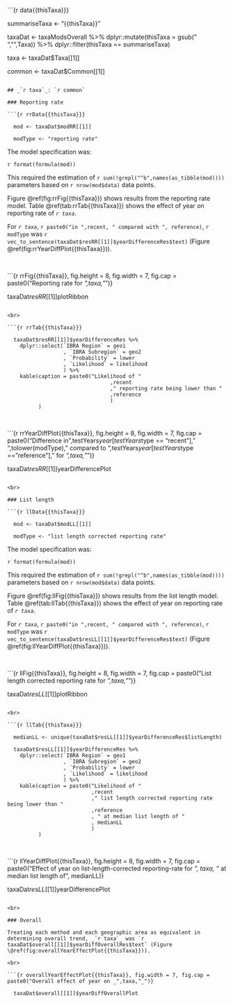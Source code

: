 ```{r data{{thisTaxa}}}

  summariseTaxa <- "{{thisTaxa}}"

  taxaDat <- taxaModsOverall %>%
    dplyr::mutate(thisTaxa = gsub(" ","",Taxa)) %>%
    dplyr::filter(thisTaxa == summariseTaxa)

  taxa <- taxaDat$Taxa[[1]]

  common <- taxaDat$Common[[1]]
  
```

## _`r taxa`_: `r common`

### Reporting rate

```{r rrData{{thisTaxa}}}

  mod <- taxaDat$modRR[[1]]

  modType <- "reporting rate"

```

The model specification was:

``r format(formula(mod))``

This required the estimation of `r sum(!grepl("^b",names(as_tibble(mod))))` parameters based on `r nrow(mod$data)` data points.

Figure \@ref(fig:rrFig{{thisTaxa}}) shows results from the reporting rate model. Table \@ref(tab:rrTab{{thisTaxa}}) shows the effect of year on reporting rate of _`r taxa`_.

For _`r taxa`_, `r paste0("in ",recent, " compared with ", reference)`, `r modType` was `r vec_to_sentence(taxaDat$resRR[[1]]$yearDifferenceRes$text)` (Figure \@ref(fig:rrYearDiffPlot{{thisTaxa}})).

<br>

```{r rrFig{{thisTaxa}}, fig.height = 8, fig.width = 7, fig.cap = paste0("Reporting rate for _",taxa,"_")}

  taxaDat$resRR[[1]]$plotRibbon

```

<br>

```{r rrTab{{thisTaxa}}}

  taxaDat$resRR[[1]]$yearDifferenceRes %>%
    dplyr::select(`IBRA Region` = geo1
                  , `IBRA Subregion` = geo2
                  , `Probability` = lower
                  , `Likelihood` = likelihood
                  ) %>%
    kable(caption = paste0("Likelihood of "
                                 ,recent
                                 ," reporting rate being lower than "
                                 ,reference
                                 )
          )

```

<br>

```{r rrYearDiffPlot{{thisTaxa}}, fig.height = 8, fig.width = 7, fig.cap = paste0("Difference in ",testYears$year[testYears$type == "recent"]," ",tolower(modType)," compared to ",testYears$year[testYears$type == "reference"]," for _",taxa,"_")}

  taxaDat$resRR[[1]]$yearDifferencePlot

```

<br>

### List length

```{r llData{{thisTaxa}}}

  mod <- taxaDat$modLL[[1]]

  modType <- "list length corrected reporting rate"

```

The model specification was:

``r format(formula(mod))``

This required the estimation of `r sum(!grepl("^b",names(as_tibble(mod))))` parameters based on `r nrow(mod$data)` data points.

Figure \@ref(fig:llFig{{thisTaxa}}) shows results from the list length model. Table \@ref(tab:llTab{{thisTaxa}}) shows the effect of year on reporting rate of _`r taxa`_.

For _`r taxa`_, `r paste0("in ",recent, " compared with ", reference)`, `r modType` was `r vec_to_sentence(taxaDat$resLL[[1]]$yearDifferenceRes$text)` (Figure \@ref(fig:llYearDiffPlot{{thisTaxa}})).

<br>

```{r llFig{{thisTaxa}}, fig.height = 8, fig.width = 7, fig.cap = paste0("List length corrected reporting rate for _",taxa,"_")}

  taxaDat$resLL[[1]]$plotRibbon

```

<br>

```{r llTab{{thisTaxa}}}

  medianLL <- unique(taxaDat$resLL[[1]]$yearDifferenceRes$listLength)

  taxaDat$resLL[[1]]$yearDifferenceRes %>%
    dplyr::select(`IBRA Region` = geo1
                  , `IBRA Subregion` = geo2
                  , `Probability` = lower
                  , `Likelihood` = likelihood
                  ) %>%
    kable(caption = paste0("Likelihood of "
                           ,recent
                           ," list length corrected reporting rate being lower than "
                           ,reference
                           , " at median list length of "
                           , medianLL
                           )
          )

```

<br>

```{r llYearDiffPlot{{thisTaxa}}, fig.height = 8, fig.width = 7, fig.cap = paste0("Effect of year on list-length-corrected reporting-rate for _", taxa, "_ at median list length of ", medianLL)}

  taxaDat$resLL[[1]]$yearDifferencePlot

```

<br>

### Overall

Treating each method and each geographic area as equivalent in determining overall trend, _`r taxa`_ was `r taxaDat$overall[[1]]$yearDiffOverallRes$text` (Figure \@ref(fig:overallYearEffectPlot{{thisTaxa}})).

<br>

```{r overallYearEffectPlot{{thisTaxa}}, fig.width = 7, fig.cap = paste0("Overall effect of year on _",taxa,"_")}

  taxaDat$overall[[1]]$yearDiffOverallPlot  

```
